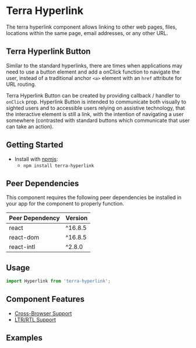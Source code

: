 


<Badge />

# Terra Hyperlink

The terra hyperlink component allows linking to other web pages, files, locations within the same page, email addresses, or any other URL.


## Terra Hyperlink Button

Similar to the standard hyperlinks, there are times when applications may need to use a button element and add a onClick function to navigate the user, instead of a traditional anchor `<a>` element with an `href` attribute for URL routing.

Terra Hyperlink Button can be created by providing callback / handler to `onClick` prop. Hyperlink Button is intended to communicate both visually to sighted users and to accessible users relying on assistive technology, that the interactive element is still a link, with the intention of navigating a user somewhere (contrasted with standard buttons which communicate that user can take an action).

## Getting Started

- Install with [npmjs](https://www.npmjs.com):
  - `npm install terra-hyperlink`

<!-- AUTO-GENERATED-CONTENT:START Peer Dependencies -->
## Peer Dependencies

This component requires the following peer dependencies be installed in your app for the component to properly function.

| Peer Dependency | Version |
|-|-|
| react | ^16.8.5 |
| react-dom | ^16.8.5 |
| react-intl | ^2.8.0 |

<!-- AUTO-GENERATED-CONTENT:END -->

## Usage
```jsx
import Hyperlink from 'terra-hyperlink';
```

## Component Features

 * [Cross-Browser Support](https://engineering.cerner.com/terra-ui/about/terra-ui/component-standards#cross-browser-support)
 * [LTR/RTL Support](https://engineering.cerner.com/terra-ui/about/terra-ui/component-standards#ltr--rtl)

## Examples
<DefaultHyperlink />
<DefaultHyperlinkButton />
<External description="An external variant adds a custom icon to indicate the destination is external to the source." />
<Audio description="An audio variant adds a custom icon to indicate the content linked is audio." />
<Video description="A video variant adds a custom icon to indicate the content linked is a video." />
<Image description="An image variant adds a custom icon to indicate the content linked is an image." />
<Document description="A document variant adds a custom icon to indicate the content linked is document (.pdf, .doc, .xls, etc.)." />

## Hyperlink Props
<HyperlinkPropsTable />
